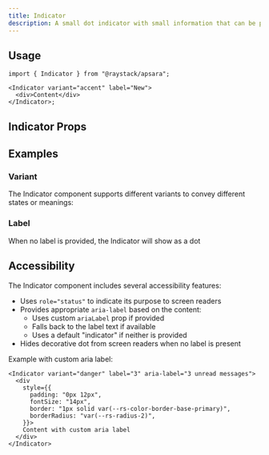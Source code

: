 ```yaml
---
title: Indicator
description: A small dot indicator with small information that can be positioned on top of other components.
---
```



<Demo data={playground} />

## Usage

```tsx
import { Indicator } from "@raystack/apsara";

<Indicator variant="accent" label="New">
  <div>Content</div>
</Indicator>;
```

## Indicator Props

<auto-type-table path="./props.ts" name="IndicatorProps" />

## Examples

### Variant

The Indicator component supports different variants to convey different states or meanings:

<Demo data={variantDemo} />

### Label

When no label is provided, the Indicator will show as a dot

<Demo data={labelDemo} />

## Accessibility

The Indicator component includes several accessibility features:

- Uses `role="status"` to indicate its purpose to screen readers
- Provides appropriate `aria-label` based on the content:
  - Uses custom `ariaLabel` prop if provided
  - Falls back to the label text if available
  - Uses a default "indicator" if neither is provided
- Hides decorative dot from screen readers when no label is present

Example with custom aria label:

```tsx
<Indicator variant="danger" label="3" aria-label="3 unread messages">
  <div
    style={{
      padding: "0px 12px",
      fontSize: "14px",
      border: "1px solid var(--rs-color-border-base-primary)",
      borderRadius: "var(--rs-radius-2)",
    }}>
    Content with custom aria label
  </div>
</Indicator>
```

